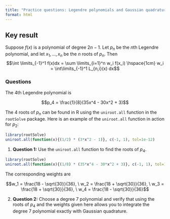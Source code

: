 ```yaml
---
title: "Practice questions: Legendre polynomials and Gaussian quadrature"
format: html
---
```


## Key result

Suppose $f(x)$ is a polynomial of degree $2n - 1$. Let $p_n$ be the $n$th Legendre polynomial, and let $x_1,...,x_n$ be the $n$ roots of $p_n$. Then
$$\int \limits_{-1}^1 f(x)dx =  \sum \limits_{i=1}^n w_i f(x_i) \hspace{1cm} w_i = \int\limits_{-1}^1 L_{n,i}(x) dx$$

### Questions

The 4th Legendre polynomial is

$$p_4 = \frac{1}{8}(35x^4 - 30x^2 + 3)$$

The 4 roots of $p_n$ can be found in R using the `uniroot.all` function in the `rootSolve` package. Here is an example of the `uniroot.all` function in action for $p_2$:

```r
library(rootSolve)
uniroot.all(function(x){(1/2) * (3*x^2 - 1)}, c(-1, 1), tol=1e-12)
```

1. **Question 1:** Use the `uniroot.all` function to find the roots of $p_4$.


```r
library(rootSolve)
uniroot.all(function(x){(1/8) * (35*x^4 - 30*x^2 + 3)}, c(-1, 1), tol=1e-12)
```

The corresponding weights are 

$$w_1 = \frac{18 - \sqrt{30}}{36}, \ w_2 = \frac{18 + \sqrt{30}}{36}, \ w_3 = \frac{18 + \sqrt{30}}{36}, \ w_4 = \frac{18 - \sqrt{30}}{36}$$

2. **Question 2:** Choose a degree 7 polynomial and verify that using the roots of $p_4$ and the weights given here allows you to integrate the degree 7 polynomial exactly with Gaussian quadrature.



